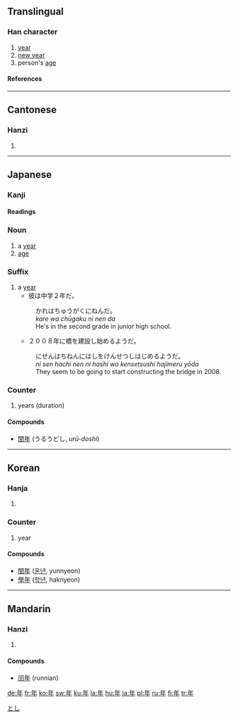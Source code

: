 {{see|秊}}<!-- may be replaced by zh-forms -->

==Translingual==
{{Han stroke|[[Image:年-order.gif]]}}
===Han character===
{{Han char|rn=51|rad=干|as=03|sn=6|four=8050<sub>0</sub>|canj=人手 (OQ)}}
# [[year]]
# [[New Year|new year]]
# person's [[age]]
====References====
{{Han ref|kx=0340.010|dkj=09168|dj=0648.020|hdz=10037.060|uh=5E74|ud=24180|bh=A67E|bd=42622}}
----

==Cantonese==
===Hanzi===
{{yue-hanzi|jyut=|y=nin4}}
# {{defn|Cantonese}}
----
== Japanese ==
===Kanji===
{{ja-kanji|grade=1|rs=干03}}
====Readings====
{{ja-readings|on=[[ねん]] ([[nen]])|kun=[[とし]] ([[toshi]]), [[みのる]] ([[minoru]]), [[よわい]] ([[yowai]])}}

===Noun===
{{ja-noun|k|hira=とし|rom=toshi}}
# a [[year]]
# [[age]]

[[Category:ja:Time|とし]]
===Suffix===
{{ja-pos|k|suffix|hira=ねん|rom=nen}}
# a [[year]]
#*彼は中学２年だ。
#:かれはちゅうがくにねんだ。
#:''kare wa chūgaku ni nen da''
#:He's in the second grade in junior high school.
#*２００８年に橋を建設し始めるようだ。
#:にせんはちねんにはしをけんせつしはじめるようだ。
#:''ni sen hachi nen ni hashi wo kensetsushi hajimeru yōda''
#:They seem to be going to start constructing the bridge in 2008.

===Counter===
{{ja-pos|k|counter|hira=ねん|rom=nen}}
# years (duration)

====Compounds====
*[[閏年]] (うるうどし, ''urū-doshi'')

----

==Korean==
===Hanja===
{{ko-hanja|hangeul=[[년]]|eumhun=해|rv=nyeon|mr=nyŏn}}
# {{defn|Korean}}


===Counter===
#year

====Compounds====
*[[閏年]] ([[윤년]], yunnyeon)
*[[學年]] ([[학년]], haknyeon)
----
==Mandarin==
===Hanzi===
{{cmn-hanzi|pin=[[nián]] ([[nian2]])|wg=nien<sup>2</sup>}}
# {{defn|Mandarin}}

====Compounds====
* [[闰年]] (runnian)

[[de:年]]
[[fr:年]]
[[ko:年]]
[[sw:年]]
[[ku:年]]
[[la:年]]
[[hu:年]]
[[ja:年]]
[[pl:年]]
[[ru:年]]
[[fi:年]]
[[tr:年]]